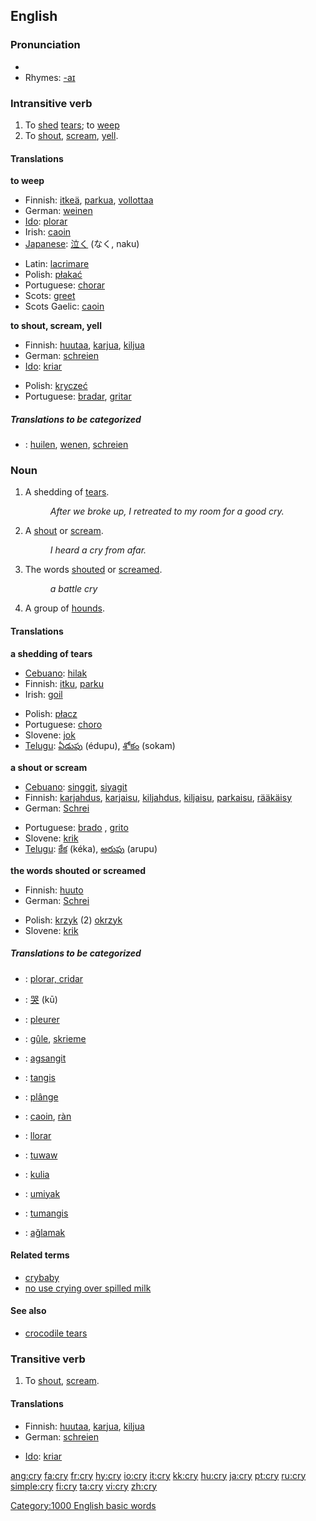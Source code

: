 ==English==

{{rank|individual|girls|wall|809|cry|step|turning|village}}

===Pronunciation===
*{{audio|en-us-cry.ogg|Audio (US)}}
*Rhymes: [[Rhymes:English:-aɪ|-aɪ]]

===Intransitive verb===
{{en-verb|cr|i|ed}}

# To [[shed]] [[tears]]; to [[weep]]
# To [[shout]], [[scream]], [[yell]].

====Translations====
'''to weep'''
{{top}}
*Finnish: [[itkeä]], [[parkua]], [[vollottaa]]
*German: [[weinen]]
*[[Ido]]: [[plorar]]
*Irish: [[caoin]]
*[[Japanese]]: [[泣く]] (なく, naku)
{{mid}}
*Latin: [[lacrimare]]
*Polish: [[płakać]]
*Portuguese: [[chorar]]
*Scots: [[greet]]
*Scots Gaelic: [[caoin#Scots Gaelic|caoin]]
{{bottom}}

'''to shout, scream, yell'''
{{top}}
*Finnish: [[huutaa]], [[karjua]], [[kiljua]]
*German: [[schreien]]
*[[Ido]]: [[kriar]]
{{mid}}
*Polish: [[kryczeć]]
*Portuguese: [[bradar]], [[gritar]]
{{bottom}}

=====Translations to be categorized=====
{{checktrans}}
*{{ttbc|Dutch}}: [[huilen]], [[wenen]], [[schreien]]

===Noun===
{{en-noun|cri|es}}

# A shedding of [[tears]].
#:''After we broke up, I retreated to my room for a good cry.''
#A [[shout]] or [[scream]].
#:''I heard a cry from afar.''
#The words [[shouted]] or [[screamed]].
#:''a battle cry''
# {{cattag|Collective}} A group of [[hounds]].

====Translations====
'''a shedding of tears'''
{{top}}
*[[Cebuano]]: [[hilak]]
*Finnish: [[itku]], [[parku]]
*Irish: [[goil]]
{{mid}}
*Polish: [[płacz]] {{m}}
*Portuguese: [[choro]] {{m}}
*Slovene: [[jok]] {{m}}
*[[Telugu]]: [[ఏడుపు]] (édupu), [[శోకం]] (sokam)
{{bottom}}

'''a shout or scream'''
{{top}}
*[[Cebuano]]: [[singgit]], [[siyagit]]
*Finnish: [[karjahdus]], [[karjaisu]], [[kiljahdus]], [[kiljaisu]], [[parkaisu]], [[rääkäisy]]
*German: [[Schrei]] {{m}}
{{mid}}
*Portuguese: [[brado]] {{m}}, [[grito]] {{m}}
*Slovene: [[krik]] {{m}}
*[[Telugu]]: [[కేక]] (kéka), [[అరుపు]] (arupu)
{{bottom}}

'''the words shouted or screamed'''
{{top}}
*Finnish: [[huuto]]
*German: [[Schrei]] {{m}}
{{mid}}
*Polish: [[krzyk]] (2) {{m}} [[okrzyk]] {{m}}
*Slovene: [[krik]] {{m}}
{{bottom}}

=====Translations to be categorized=====
{{checktrans}}
{{top}}
*{{ttbc|Catalan}}: [[plorar, cridar]]
*{{ttbc|Chinese}}: [[哭]] (kū)
*{{ttbc|French}}: [[pleurer]]
*{{ttbc|Frisian}}: [[gûle]], [[skrieme]]
*{{ttbc|Ilocano}}: [[agsangit]]
*{{ttbc|Indonesian}}: [[tangis]]
*{{ttbc|Romanian}}: [[plânge]]
{{mid}}
*{{ttbc|Scots Gaelic}}: [[caoin#Scots Gaelic|caoin]], [[ràn]]
*{{ttbc|Spanish}}: [[llorar]]
*{{ttbc|Surigaonon}}: [[tuwaw]]
*{{ttbc|Swahili}}: [[kulia]]
*{{ttbc|Tagalog}}: [[umiyak]]
*{{ttbc|Tausug}}: [[tumangis]]
*{{ttbc|Turkish}}: [[ağlamak]]
{{bottom}}

====Related terms====
*[[crybaby]]
*[[no use crying over spilled milk]]

====See also====
*[[crocodile tears]]

===Transitive verb===
{{en-verb|cr|i|ed}}

# To [[shout]], [[scream]].

====Translations====
{{top}}
*Finnish: [[huutaa]], [[karjua]], [[kiljua]]
*German: [[schreien]]
{{mid}}
*[[Ido]]: [[kriar]]
{{bottom}}

[[Category:1000 English basic words]]

[[ang:cry]]
[[fa:cry]]
[[fr:cry]]
[[hy:cry]]
[[io:cry]]
[[it:cry]]
[[kk:cry]]
[[hu:cry]]
[[ja:cry]]
[[pt:cry]]
[[ru:cry]]
[[simple:cry]]
[[fi:cry]]
[[ta:cry]]
[[vi:cry]]
[[zh:cry]]